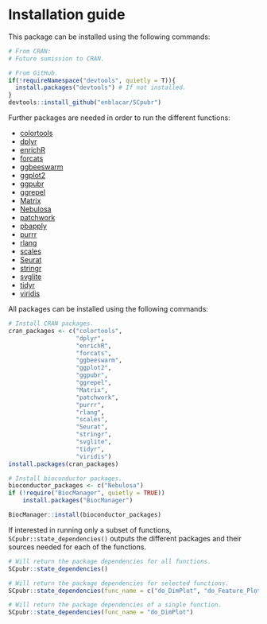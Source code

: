# Installation guide {-}

This package can be installed using the following commands:
```r
# From CRAN:
# Future sumission to CRAN.

# From GitHub.
if(!requireNamespace("devtools", quietly = T)){
  install.packages("devtools") # If not installed.
}
devtools::install_github("enblacar/SCpubr")

```


Further packages are needed in order to run the different functions:

- [colortools](https://github.com/gastonstat/colortools)
- [dplyr](https://dplyr.tidyverse.org/)
- [enrichR](https://cran.r-project.org/web/packages/enrichR/vignettes/enrichR.html)
- [forcats](https://forcats.tidyverse.org/index.html)
- [ggbeeswarm](https://cran.r-project.org/web/packages/ggbeeswarm/index.html)
- [ggplot2](https://ggplot2.tidyverse.org/)
- [ggpubr](https://cran.r-project.org/web/packages/ggpubr/index.html)
- [ggrepel](https://cran.r-project.org/web/packages/ggrepel/vignettes/ggrepel.html)
- [Matrix](https://cran.r-project.org/web/packages/Matrix/index.html)
- [Nebulosa](http://bioconductor.org/packages/release/bioc/html/Nebulosa.html)
- [patchwork](https://patchwork.data-imaginist.com/)
- [pbapply](https://cran.rstudio.com/web/packages/pbapply/index.html)
- [purrr](https://purrr.tidyverse.org/)
- [rlang](https://cran.r-project.org/web/packages/rlang/index.html)
- [scales](https://cran.r-project.org/web/packages/scales/index.html)
- [Seurat](https://satijalab.org/seurat/index.html)
- [stringr](https://cran.r-project.org/web/packages/stringr/index.html)
- [svglite](https://cran.r-project.org/web/packages/svglite/index.html)
- [tidyr](https://tidyr.tidyverse.org/)
- [viridis](https://cran.r-project.org/web/packages/viridis/index.html)


All packages can be installed using the following commands:

```r
# Install CRAN packages.
cran_packages <- c("colortools",
                   "dplyr",
                   "enrichR",
                   "forcats",
                   "ggbeeswarm",
                   "ggplot2",
                   "ggpubr",
                   "ggrepel",
                   "Matrix",
                   "patchwork",
                   "purrr",
                   "rlang",
                   "scales",
                   "Seurat",
                   "stringr",
                   "svglite",
                   "tidyr",
                   "viridis")
install.packages(cran_packages)

# Install bioconductor packages.
bioconductor_packages <- c("Nebulosa")
if (!require("BiocManager", quietly = TRUE))
    install.packages("BiocManager")

BiocManager::install(bioconductor_packages)
```

If interested in running only a subset of functions, `SCpubr::state_dependencies()` outputs the different packages and their sources needed for each of the functions.

```r
# Will return the package dependencies for all functions.
SCpubr::state_dependencies()

# Will return the package dependencies for selected functions.
SCpubr::state_dependencies(func_name = c("do_DimPlot", "do_Feature_Plot"))

# Will return the package dependencies of a single function.
SCpubr::state_dependencies(func_name = "do_DimPlot")
```
